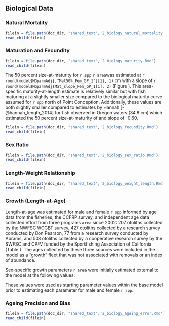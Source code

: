 ## Biological Data

### Natural Mortality

```r
filein = file.path(doc_dir, "shared_text",'2_biology_natural_mortality.Rmd')
read_child(filein)
```


### Maturation and Fecundity

```r
filein = file.path(doc_dir, "shared_text",'2_biology_maturity.Rmd')
read_child(filein)
```

The 50 percent size-at-maturity for `r spp` `r area `was estimated at `r round(model$MGparmAdj[,"Mat50%_Fem_GP_1"][1], 1)` cm with a slope of `r round(model$MGparmAdj$Mat_slope_Fem_GP_1[1], 2)` (Figure \ref{fig:maturity}). This area-specific maturity-at-length estimate is relatively similar but with fish maturing at a slightly smaller size compared to the biological maturity curve assumed for `r spp` north of Point Conception. Additionally, these values are both slightly smaller compared to estimates by Hannah [-@hannah_length_2014] for fish observed in Oregon waters (34.8 cm) which estimated the 50 percent size-at-maturity of and slope of -0.60.

```r
filein = file.path(doc_dir, "shared_text",'2_biology_fecundity.Rmd')
read_child(filein)
```


### Sex Ratio

```r
filein = file.path(doc_dir, "shared_text",'2_biology_sex_ratio.Rmd')
read_child(filein)
```


### Length-Weight Relationship

```r
filein = file.path(doc_dir, "shared_text",'2_biology_weight_length.Rmd')
read_child(filein)
```


### Growth (Length-at-Age) {#length-at-age}

Length-at-age was estimated for male and female `r spp` informed by age data from the fisheries, the CCFRP survey, and independent age data collected effort from three programs `area` since 2002: 207 otoliths collected by the NWFSC WCGBT survey, 427 otoliths collected by a research survey conducted by Don Pearson, 77 from a research survey conducted by Abrams, and 508 otoliths collected by a cooperative research survey by the SWFSC and CPFV funded by the Sportfishing Association of California (Table \ref{tab:growth-age-samps}). The ages collected by these three sources were included in the model as a "growth" fleet that was not associated with removals or an index of abundance. 

Sex-specific growth parameters `r area` were initially estimated external to the model at the following values:

\begin{centering}

Females $L_{\infty}$ = 45.1; $L1$ = 1.13 cm; $k$ = 0.257 per year

Males $L_{\infty}$ = 44.8 cm; $L1$ = 4.75 cm; $k$ = 0.262 per year

\end{centering}

\vspace{0.50cm}

These values were used as starting parameter values within the base model prior to estimating each parameter for male and female `r spp`.


### Ageing Precision and Bias


```r
filein = file.path(doc_dir, "shared_text",'2_biology_ageing_error.Rmd')
read_child(filein)
```
